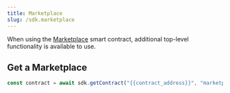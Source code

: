 ---
title: Marketplace
slug: /sdk.marketplace
---

When using the [Marketplace](https://thirdweb.com/thirdweb.eth/Marketplace) smart contract, additional top-level functionality is available to use.

## Get a Marketplace

```javascript
const contract = await sdk.getContract("{{contract_address}}", "marketplace");
```
